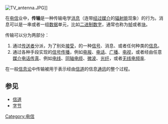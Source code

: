 [[File:TV_antenna.JPG|thumb]]]]

在[[电信|电信]]业中，'''传输'''是一种传输电学[[消息|消息]]（连带[[电学传导|经过媒介]]的[[辐射能|辐射能]]现象）的行为。消息可以是一串或者一组[[数据|数据]]单元，比如[[二进制数字|二进制数字]]，通常也称为[[数据帧|帧]]或者[[块_(电信)|块]]。

传输可以分为两部分：
#通过[[传送者|传送者]]分派，为了别处[[接受器_(信息理论)|接受]]，的一种[[信号_(电信)|信号]]、消息、或者任何种类的[[信息|信息]]。
#通过各种手段实现的[[radio_propagation|信号传播]]，例如[[电报|电报]]、[[电话|电话]]、[[广播|广播]]、[[电视|电视]]，或者经由任意[[传媒|媒介]][[传真|电话传真]]、例如[[电线|电线]]、[[同轴电缆|同轴电缆]]、[[微波|微波]]、[[光纤|光纤]]，或者[[无线电频率|无线电频率]].

在一般[[信息论|信息论]]中传输被用于表示经由[[二进制对称信道|信道]]的信息[[通讯|通讯]]的整个过程。

==参见==
*[[信道|信道]]
*[[字节|字节]]

[[Category:电信|Category:电信]]